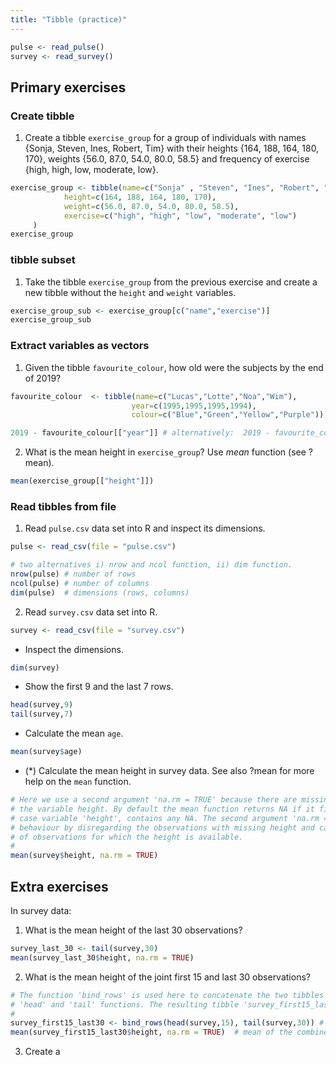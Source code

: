 ```yaml
---
title: "Tibble (practice)"
---
```


```r
pulse <- read_pulse() 
survey <- read_survey()
```

## Primary exercises

### Create tibble  
  
1. Create a tibble `exercise_group` for a group of individuals with names {Sonja, Steven, Ines, Robert, Tim} with their heights {164, 188, 164, 180, 170}, weights {56.0, 87.0, 54.0, 80.0, 58.5} and frequency of exercise {high, high, low, moderate, low}.

```r
exercise_group <- tibble(name=c("Sonja" , "Steven", "Ines", "Robert", "Tim" ),
            height=c(164, 188, 164, 180, 170),  
            weight=c(56.0, 87.0, 54.0, 80.0, 58.5),
            exercise=c("high", "high", "low", "moderate", "low")
     )  
exercise_group
```

### tibble subset

1. Take the tibble `exercise_group` from the previous exercise and create a new tibble without the `height` and `weight` variables.

```r
exercise_group_sub <- exercise_group[c("name","exercise")]
exercise_group_sub
```

### Extract variables as vectors

1. Given the tibble `favourite_colour`, how old were the subjects by the end of 2019?

```r
favourite_colour  <- tibble(name=c("Lucas","Lotte","Noa","Wim"), 
                           year=c(1995,1995,1995,1994), 
                           colour=c("Blue","Green","Yellow","Purple"))
```

```r
2019 - favourite_colour[["year"]] # alternatively:  2019 - favourite_color$year
```

2. What is the mean height in `exercise_group`? Use *mean* function (see ?mean).

```r
mean(exercise_group[["height"]]) 
```

### Read tibbles from file

1. Read `pulse.csv` data set into R and inspect its dimensions.

```r
pulse <- read_csv(file = "pulse.csv")
```

```r
# two alternatives i) nrow and ncol function, ii) dim function.
nrow(pulse) # number of rows
ncol(pulse) # number of columns
dim(pulse)  # dimensions (rows, columns)
```

2. Read `survey.csv` data set into R. 

```r
survey <- read_csv(file = "survey.csv")
```

  - Inspect the dimensions.

```r
dim(survey)
```

  - Show the first 9 and the last 7 rows.

```r
head(survey,9)
tail(survey,7)
```

  - Calculate the mean `age`.
    
```r
mean(survey$age) 
```

  - (*) Calculate the mean height in survey data. See also ?mean for more help on the `mean` function.

```r
# Here we use a second argument 'na.rm = TRUE' because there are missing values (NA) in 
# the variable height. By default the mean function returns NA if it first argument, in this 
# case variable 'height', contains any NA. The second argument 'na.rm = TRUE' changes this 
# behaviour by disregarding the observations with missing height and calculates the mean 
# of observations for which the height is available. 
# 
mean(survey$height, na.rm = TRUE) 
```


## Extra exercises

In survey data:

1. What is the mean height of the last 30 observations?

```r
survey_last_30 <- tail(survey,30)
mean(survey_last_30$height, na.rm = TRUE)
```

2. What is the mean height of the joint first 15 and last 30 observations?

```r
# The function 'bind_rows' is used here to concatenate the two tibbles from the results of 
# 'head' and 'tail' functions. The resulting tibble 'survey_first15_last30' has 45 observations.
#
survey_first15_last30 <- bind_rows(head(survey,15), tail(survey,30)) # combined observations
mean(survey_first15_last30$height, na.rm = TRUE)  # mean of the combined observations
```

3. Create a 
